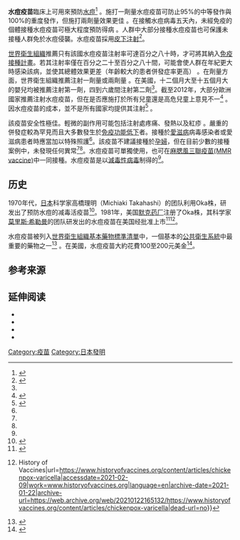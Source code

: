 {{Medical|time=2016-09-12T12:31:00+00:00}}
'''水痘疫苗'''臨床上可用來預防[[水痘|水痘]]<ref name=CDC2015>{{cite web|title=Chickenpox (Varicella) Vaccine Safety|url=http://www.cdc.gov/vaccinesafety/vaccines/varicella-vaccine.html|website=CDC|accessdate=15 December 2015|date=October 27, 2015|archive-date=2015-12-22|archive-url=https://web.archive.org/web/20151222083733/http://www.cdc.gov/vaccinesafety/vaccines/varicella-vaccine.html|dead-url=no}}</ref> 。施打一劑量水痘疫苗可防止95%的中等發作與100%的重度發作，但施打兩劑量效果更佳<!-- <ref name=WHO2014/> -->。在接觸水痘病毒五天內，未經免疫的個體接種水痘疫苗可極大程度預防得病<!-- <ref name=WHO2014/> -->。人群中大部分接種水痘疫苗也可保護未接種人群免於水痘侵襲。水痘疫苗採用[[皮下注射|皮下注射]]<ref name="WHO2014">{{cite journal|title=Varicella and herpes zoster vaccines: WHO position paper, June 2014.|url=http://www.who.int/wer/2014/wer8925.pdf?ua=1|date=20 June 2014|journal=Releve epidemiologique hebdomadaire / Section d'hygiene du Secretariat de la Societe des Nations = Weekly epidemiological record / Health Section of the Secretariat of the League of Nations|issue=25|volume=89|pages=265-87|pmid=24983077|access-date=2016-09-12|archive-date=2016-03-04|archive-url=https://web.archive.org/web/20160304093716/http://www.who.int/wer/2014/wer8925.pdf?ua=1|dead-url=no}}</ref>。

[[世界衛生組織|世界衛生組織]]推薦只有該國水痘疫苗注射率可達百分之八十時，才可將其納入[[免疫接種計畫|免疫接種計畫]]。若其注射率僅在百分之二十至百分之八十間，可能會使人群在年紀更大時感染該病，並使其總體效果更差（年齡較大的患者併發症率更高）<!-- <ref name=WHO2014/> -->。在劑量方面，世界衛生組織推薦注射一劑量或兩劑量<!-- <ref name=WHO2014/> -->。在美國，十二個月大至十五個月大的嬰兒均被推薦注射第一劑，四到六歲間注射第二劑<ref name=CDC2015/>。截至2012年，大部分歐洲國家推薦注射水痘疫苗，但在是否應施打於所有兒童還是高危兒童上意見不一<ref>{{cite journal|last1=Carrillo-Santisteve|first1=P|last2=Lopalco|first2=PL|title=Varicella vaccination: a laboured take-off.|journal=Clinical microbiology and infection : the official publication of the European Society of Clinical Microbiology and Infectious Diseases|date=May 2014|volume=20 Suppl 5|pages=86–91|pmid=24494784|doi=10.1111/1469-0691.12580}}</ref> 。因水痘疫苗的成本，並不是所有國家均提供其注射<ref name=Flatt2012>{{cite journal|last1=Flatt|first1=A|last2=Breuer|first2=J|title=Varicella vaccines.|journal=British medical bulletin|date=September 2012|volume=103|issue=1|pages=115–27|pmid=22859715|doi=10.1093/bmb/lds019}}</ref> 。

該疫苗安全性極佳。輕微的副作用可能包括注射處疼痛、發熱以及紅疹<!-- <ref name=CDC2015/> -->。嚴重的併發症較為罕見而且大多數發生於[[免疫抑制|免疫功能低下]]者。接種於[[愛滋病|愛滋病]]病毒感染者或愛滋病患者時應當加以特殊照護<ref name=WHO2014/>。該疫苗不建議接種於[[孕婦|孕婦]]，但在目前少數的接種案例中，未發現任何異常<ref name=CDC2015/><ref name=WHO2014/>。水痘疫苗可單獨使用，也可在[[麻腮风三联疫苗|麻腮風三聯疫苗(MMR vaccine)]]中一同接種。水痘疫苗是以[[減毒性病毒|減毒性病毒]]制得的<ref name=CDC2015/>。

== 历史 ==
1970年代，[[日本|日本]]科学家高橋理明（Michiaki Takahashi）的团队利用Oka株，研发出了预防水痘的减毒活疫苗<ref>{{Cite book|chapter=Varicella-zoster vaccine|title=Human Herpesviruses: Biology, Therapy, and Immunoprophylaxis|url=http://www.ncbi.nlm.nih.gov/books/NBK47446/|publisher=Cambridge University Press|date=2007|location=Cambridge|isbn=978-0-521-82714-0|pmid=21348127|first=Anne A.|last=Gershon|editor-first=Ann|editor-last=Arvin|access-date=2021-02-09|archive-date=2020-11-23|archive-url=https://web.archive.org/web/20201123205428/https://www.ncbi.nlm.nih.gov/books/NBK47446/|dead-url=no}}</ref>。1981年，美国[[默克藥廠|默克药厂]]注册了Oka株，其科学家[[莫里斯·希勒曼|莫里斯·希勒曼]]的团队研发出的水痘疫苗在美国经批准上市<ref>{{Cite journal|title=Maurice Hilleman: Creator of Vaccines That Changed the World|url=https://www.ncbi.nlm.nih.gov/pmc/articles/PMC7150172/|last=Tulchinsky|first=Theodore H.|date=2018|journal=Case Studies in Public Health|doi=10.1016/B978-0-12-804571-8.00003-2|pages=443–470|pmc=7150172|access-date=2021-02-09|archive-date=2021-01-17|archive-url=https://web.archive.org/web/20210117040546/https://www.ncbi.nlm.nih.gov/pmc/articles/PMC7150172/|dead-url=no}}</ref><ref>{{Cite web|title=Chickenpox (Varicella) {{!}} History of Vaccines|url=https://www.historyofvaccines.org/content/articles/chickenpox-varicella|accessdate=2021-02-09|work=www.historyofvaccines.org|language=en|archive-date=2021-01-22|archive-url=https://web.archive.org/web/20210122165132/https://www.historyofvaccines.org/content/articles/chickenpox-varicella|dead-url=no}}</ref>。

水痘疫苗被列入[[世界衛生組織基本藥物標準清單|世界衛生組織基本藥物標準清單]]中，一個基本的[[公共衛生系統|公共衛生系統]]中最重要的藥物之一<ref>{{cite web|title=WHO Model List of EssentialMedicines|url=http://apps.who.int/iris/bitstream/10665/93142/1/EML_18_eng.pdf?ua=1|work=World Health Organization|accessdate=22 April 2014|date=October 2013|archive-date=2017-08-28|archive-url=https://web.archive.org/web/20170828163433/http://apps.who.int/iris/bitstream/10665/93142/1/EML_18_eng.pdf?ua=1|dead-url=no}}</ref> 。在美國，水痘疫苗大約花費100至200元美金<ref name="Ric2015">{{cite book|last1=Hamilton|first1=Richart|title=Tarascon Pocket Pharmacopoeia 2015 Deluxe Lab-Coat Edition|date=2015|publisher=Jones & Bartlett Learning|isbn=9781284057560|page=318}}</ref>。

==参考来源==
{{reflist}}

== 延伸阅读 ==
{{Refbegin}}
* {{cite book | vauthors = ((World Health Organization)) | title = The immunological basis for immunization series : Module 10: Varicella-zoster virus | publisher = [[World_Health_Organization|World Health Organization]] (WHO) | date = May 2008 | hdl = 10665/43906 | isbn = 9789241596770 | hdl-access=free }}
* {{cite book | title=Immunisation against infectious disease | chapter=Chapter 34: Varicella | chapter-url=https://www.gov.uk/government/publications/varicella-the-green-book-chapter-34 | publisher=Public Health England | editor-first=Mary | editor-last=Ramsay | name-list-style = vanc | url=https://www.gov.uk/government/collections/immunisation-against-infectious-disease-the-green-book | date=March 2013 }}
* {{cite book | publisher = [[Centers_for_Disease_Control_and_Prevention|Centers for Disease Control and Prevention]] (CDC) | title = Epidemiology and Prevention of Vaccine-Preventable Diseases | veditors = Hamborsky J, Kroger A, Wolfe S | edition = 13th | location = Washington D.C. | year = 2015 | chapter = Chapter 22: Varicella | chapter-url = https://www.cdc.gov/vaccines/pubs/pinkbook/varicella.html | isbn = 978-0990449119 }}
* {{cite book | name-list-style = vanc | chapter = Chapter 17: Varicella | chapter-url = https://www.cdc.gov/vaccines/pubs/surv-manual/chpt17-varicella.html | editor-last1 = Roush | editor-first1 = Sandra W. | editor-last2 = Baldy | editor-first2 = Linda M. | editor-last3 = Hall | editor-first3 = Mary Ann Kirkconnell | title = Manual for the surveillance of vaccine-preventable diseases | publisher = [[Centers_for_Disease_Control_and_Prevention|Centers for Disease Control and Prevention]] (CDC) | location = Atlanta GA | url = https://www.cdc.gov/vaccines/pubs/surv-manual/ | date = 9 January 2020 }}
{{Refend}}

{{疫苗}}
{{Authority control}}
[[Category:疫苗|Category:疫苗]]
[[Category:日本發明|Category:日本發明]]